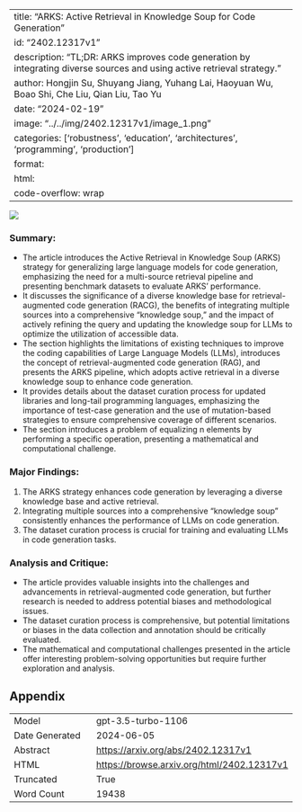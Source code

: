
---
title: "ARKS: Active Retrieval in Knowledge Soup for Code Generation"
id: "2402.12317v1"
description: "TL;DR: ARKS improves code generation by integrating diverse sources and using active retrieval strategy."
author: Hongjin Su, Shuyang Jiang, Yuhang Lai, Haoyuan Wu, Boao Shi, Che Liu, Qian Liu, Tao Yu
date: "2024-02-19"
image: "../../img/2402.12317v1/image_1.png"
categories: ['robustness', 'education', 'architectures', 'programming', 'production']
format:
  html:
    code-overflow: wrap
---

![](../../img/2402.12317v1/image_1.png)

### Summary:
- The article introduces the Active Retrieval in Knowledge Soup (ARKS) strategy for generalizing large language models for code generation, emphasizing the need for a multi-source retrieval pipeline and presenting benchmark datasets to evaluate ARKS' performance.
- It discusses the significance of a diverse knowledge base for retrieval-augmented code generation (RACG), the benefits of integrating multiple sources into a comprehensive "knowledge soup," and the impact of actively refining the query and updating the knowledge soup for LLMs to optimize the utilization of accessible data.
- The section highlights the limitations of existing techniques to improve the coding capabilities of Large Language Models (LLMs), introduces the concept of retrieval-augmented code generation (RAG), and presents the ARKS pipeline, which adopts active retrieval in a diverse knowledge soup to enhance code generation.
- It provides details about the dataset curation process for updated libraries and long-tail programming languages, emphasizing the importance of test-case generation and the use of mutation-based strategies to ensure comprehensive coverage of different scenarios.
- The section introduces a problem of equalizing n elements by performing a specific operation, presenting a mathematical and computational challenge.

### Major Findings:
1. The ARKS strategy enhances code generation by leveraging a diverse knowledge base and active retrieval.
2. Integrating multiple sources into a comprehensive "knowledge soup" consistently enhances the performance of LLMs on code generation.
3. The dataset curation process is crucial for training and evaluating LLMs in code generation tasks.

### Analysis and Critique:
- The article provides valuable insights into the challenges and advancements in retrieval-augmented code generation, but further research is needed to address potential biases and methodological issues.
- The dataset curation process is comprehensive, but potential limitations or biases in the data collection and annotation should be critically evaluated.
- The mathematical and computational challenges presented in the article offer interesting problem-solving opportunities but require further exploration and analysis.

## Appendix

|          |          |
|----------|----------|
| Model     | gpt-3.5-turbo-1106       |
| Date Generated     | 2024-06-05       |
| Abstract | [https://arxiv.org/abs/2402.12317v1](https://arxiv.org/abs/2402.12317v1)        |
| HTML     | [https://browse.arxiv.org/html/2402.12317v1](https://browse.arxiv.org/html/2402.12317v1)       |
| Truncated       | True       |
| Word Count       | 19438       |